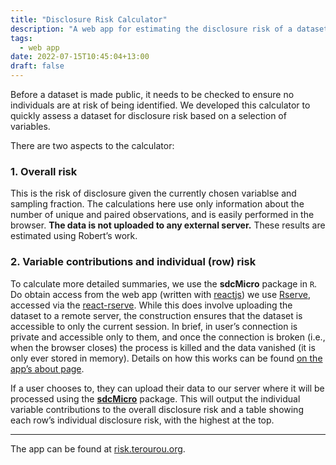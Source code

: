```yaml
---
title: "Disclosure Risk Calculator"
description: "A web app for estimating the disclosure risk of a dataset"
tags:
  - web app
date: 2022-07-15T10:45:04+13:00
draft: false
---
```


Before a dataset is made public, it needs to be checked to ensure no individuals are at risk of being identified. We developed this calculator to quickly assess a dataset for disclosure risk based on a selection of variables.

There are two aspects to the calculator:

### 1. Overall risk

This is the risk of disclosure given the currently chosen variablse and sampling fraction. The calculations here use only information about the number of unique and paired observations, and is easily performed in the browser. **The data is not uploaded to any external server.** These results are estimated using Robert's work.

### 2. Variable contributions and individual (row) risk

To calculate more detailed summaries, we use the **sdcMicro** package in `R`. Do obtain access from the web app (written with [reactjs](react.js)) we use [Rserve](https://www.rforge.net/Rserve/), accessed via the [react-rserve](https://www.npmjs.com/package/@tmelliott/react-rserve). While this does involve uploading the dataset to a remote server, the construction ensures that the dataset is accessible to only the current session. In brief, in user's connection is private and accessible only to them, and once the connection is broken (i.e., when the browser closes) the process is killed and the data vanished (it is only ever stored in memory). Details on how this works can be found [on the app's about page](https://risk.terourou.org/about).

If a user chooses to, they can upload their data to our server where it will be processed using the [**sdcMicro**](http://www.ihsn.org/software/disclosure-control-toolbox) package. This will output the individual variable contributions to the overall disclosure risk and a table showing each row's individual disclosure risk, with the highest at the top.

---

The app can be found at [risk.terourou.org](https://risk.terourou.org).
